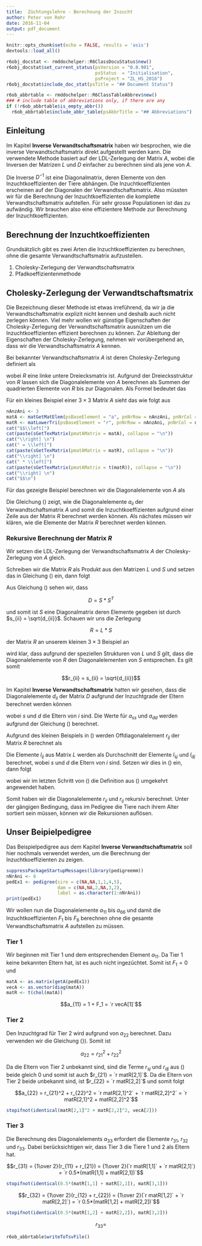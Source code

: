 ```yaml
---
title:  Züchtungslehre - Berechnung der Inzucht
author: Peter von Rohr
date: 2016-11-04
output: pdf_document
---
```


```r
knitr::opts_chunk$set(echo = FALSE, results = 'asis')
devtools::load_all()
```

```r
r6obj_docstat <- rmddochelper::R6ClassDocuStatus$new()
r6obj_docstat$set_current_status(psVersion = "0.0.901",
                                 psStatus  = "Initialisation",
                                 psProject = "ZL_HS_2016")
r6obj_docstat$include_doc_stat(psTitle = "## Document Status")
```


```r
r6ob_abbrtable <- rmddochelper::R6ClassTableAbbrev$new()
### # include table of abbreviations only, if there are any
if (!r6ob_abbrtable$is_empty_abbr())
  r6ob_abbrtable$include_abbr_table(psAbbrTitle = "## Abbreviations")
```

## Einleitung
Im Kapitel __Inverse Verwandtschaftsmatrix__ haben wir besprochen, wie die inverse Verwandtschaftsmatrix direkt aufgestellt werden kann. Die verwendete Methode basiert auf der LDL-Zerlegung der Matrix $A$, wobei die Inversen der Matrizen $L$ und $D$ einfacher zu berechnen sind als jene von $A$. 

Die Inverse $D^{-1}$ ist eine Diagonalmatrix, deren Elemente von den Inzuchtkoeffizienten der Tiere abhängen. Die Inzuchtkoeffizienten erscheinen auf der Diagonalen der Verwandtschaftsmatrix. Also müssten wir für die Berechnung der Inzuchtkoeffizienten die komplette Verwandtschaftsmatrix aufstellen. Für sehr grosse Populationen ist das zu aufwändig. Wir brauchen also eine effizientere Methode zur Berechnung der Inzuchtkoeffizienten.


## Berechnung der Inzuchtkoeffizienten
Grundsätzlich gibt es zwei Arten die Inzuchtkoeffizienten zu berechnen, ohne die gesamte Verwandtschaftsmatrix aufzustellen.

1. Cholesky-Zerlegung der Verwandtschaftsmatrix
2. Pfadkoeffizientenmethode


## Cholesky-Zerlegung der Verwandtschaftsmatrix
Die Bezeichnung dieser Methode ist etwas irreführend, da wir ja die Verwandtschaftsmatrix explizit nicht kennen und deshalb auch nicht zerlegen können. Viel mehr wollen wir günstige Eigenschaften der Cholesky-Zerlegung der Verwandtschaftsmatrix ausnützen um die Inzuchtkoeffizienten effizient berechnen zu können. Zur Ableitung der Eigenschaften der Cholesky-Zerlegung, nehmen wir vorübergehend an, dass wir die Verwandtschaftsmatrix $A$ kennen. 

Bei bekannter Verwandtschaftsmatrix $A$ ist deren Cholesky-Zerlegung definiert als 

\begin{equation}
A = R * R^T
\label{eq:CholMatA}
\end{equation}

wobei $R$ eine linke untere Dreiecksmatrix ist. Aufgrund der Dreiecksstruktur von $R$ lassen sich die Diagonalelemente von $A$ berechnen als Summen der quadrierten Elemente von $R$ bis zur Diagonalen. Als Formel bedeutet das 

\begin{equation}
a_{ii} = \sum_{j=1}^i r_{ij}^2
\label{eq:DiagElemMatA}
\end{equation}

Für ein kleines Beispiel einer $3\times 3$ Matrix $A$ sieht das wie folgt aus

```r
nAnzAni <- 3
matA <- matGetMatElem(psBaseElement = "a", pnNrRow = nAnzAni, pnNrCol = nAnzAni)
matR <- matLowerTri(psBaseElement = "r", pnNrRow = nAnzAni, pnNrCol = nAnzAni)
cat("$$\\left[")
cat(paste(sGetTexMatrix(pmatAMatrix = matA), collapse = "\n"))
cat("\\right] \n")
cat(" = \\left[")
cat(paste(sGetTexMatrix(pmatAMatrix = matR), collapse = "\n"))
cat("\\right] \n")
cat(" * \\left[")
cat(paste(sGetTexMatrix(pmatAMatrix = t(matR)), collapse = "\n"))
cat("\\right] \n")
cat("$$\n")
```

Für das gezeigte Beispiel berechnen wir die Diagonalelemente von $A$ als

\begin{eqnarray}
  a_{11} &=& r_{11}^2 \nonumber\\
  a_{22} &=& r_{21}^2 + r_{22}^2\nonumber\\
  a_{33} &=& r_{31}^2 + r_{32}^2 + r_{33}^2\nonumber
\label{MatADiag}
\end{eqnarray}

Die Gleichung (\ref{eq:DiagElemMatA}) zeigt, wie die Diagonalelemente $a_{ii}$ der Verwandtschaftsmatrix $A$ und somit die Inzuchtkoeffizienten aufgrund einer Zeile aus der Matrix $R$ berechnet werden können. Als nächstes müssen wir klären, wie die Elemente der Matrix $R$ berechnet werden können.


### Rekursive Berechnung der Matrix $R$
Wir setzen die LDL-Zerlegung der Verwandtschaftsmatrix $A$ der Cholesky-Zerlegung von $A$ gleich.

\begin{equation}
A = R * R^T = L * D * L^T
\label{eq:CholEqLdl}
\end{equation}

Schreiben wir die Matrix $R$ als Produkt aus den Matrizen $L$ und $S$ und setzen das in Gleichung (\ref{eq:CholEqLdl}) ein, dann folgt 

\begin{equation}
A = R * R^T = L * S * (L * S)^T = L * S * S^T * L^T= L * D * L^T
\label{eq:CholRLSEqLdl}
\end{equation}

Aus Gleichung (\ref{eq:CholRLSEqLdl}) sehen wir, dass 

$$D = S * S^T$$

und somit ist $S$ eine Diagonalmatrix deren Elemente gegeben ist durch $s_{ii} = \sqrt{d_{ii}}$. Schauen wir uns die Zerlegung 

$$R = L * S$$

der Matrix $R$ an unserem kleinen $3\times 3$ Beispiel an

\begin{equation}
```r
matL <- matLowerTri(psBaseElement = "l", pnNrRow = nAnzAni, pnNrCol = nAnzAni, pvecDiag = 1)
matS <- matDiag(psBaseElement = "s", pnNrRow = nAnzAni, pnNrCol = nAnzAni)
cat("\\left[")
cat(paste(sGetTexMatrix(pmatAMatrix = matR), collapse = "\n"))
cat("\\right]  = \n")
cat("\\left[")
cat(paste(sGetTexMatrix(pmatAMatrix = matL), collapse = "\n"))
cat("\\right]  * \n")
cat("\\left[")
cat(paste(sGetTexMatrix(pmatAMatrix = matS), collapse = "\n"))
cat("\\right]\n")
```
\label{eq:SmallExRLS}
\end{equation}

wird klar, dass aufgrund der speziellen Strukturen von $L$ und $S$ gilt, dass die Diagonalelemente von $R$ den Diagonalelementen von $S$ entsprechen. Es gilt somit 

$$r_{ii} = s_{ii} = \sqrt{d_{ii}}$$

Im Kapitel __Inverse Verwandtschaftsmatrix__ hatten wir gesehen, dass die Diagonalelemente $d_{ii}$ der Matrix $D$ aufgrund der Inzuchtgrade der Eltern berechnet werden können

\begin{equation}
d_{ii} = {1\over 2}\ - {1\over 4}\ (F_s + F_d) = 1 - 0.25(a_{ss} + a_{dd})
\label{eq:ComputeDii}
\end{equation}

wobei $s$ und $d$ die Eltern von $i$ sind. Die Werte für $a_{ss}$ und $a_{dd}$ werden aufgrund der Gleichung (\ref{eq:DiagElemMatA}) berechnet. 

Aufgrund des kleinen Beispiels in (\ref{eq:SmallExRLS}) werden Offdiagonalelement $r_{ij}$ der Matrix $R$ berechnet als 

\begin{equation}
r_{ij} = l_{ij} * s_{jj}
\label{eq:ComputeRij}
\end{equation}

Die Elemente $l_{ij}$ aus Matrix $L$ werden als Durchschnitt der Elemente $l_{sj}$ und $l_{dj}$ berechnet, wobei $s$ und $d$ die Eltern von $i$ sind. Setzen wir dies in (\ref{eq:ComputeRij}) ein, dann folgt

\begin{eqnarray}
r_{ij} &=& l_{ij} * s_{jj} \nonumber\\
       &=& {1\over 2}(l_{sj} + l_{dj}) * s_{jj} \nonumber\\
       &=& {1\over 2}(r_{sj} + r_{dj})
\label{eq:ComputeRijRec}
\end{eqnarray}

wobei wir im letzten Schritt von (\ref{eq:ComputeRijRec}) die Definition aus (\ref{eq:ComputeRij}) umgekehrt angewendet haben. 

Somit haben wir die Diagonalelemente $r_{ii}$ und $r_{ij}$ rekursiv berechnet. Unter der gängigen Bedingung, dass im Pedigree die Tiere nach ihrem Alter sortiert sein müssen, können wir die Rekursionen auflösen.


## Unser Beipielpedigree
Das Beispielpedigree aus dem Kapitel __Inverse Verwandtschaftsmatrix__ soll hier nochmals verwendet werden, um die Berechnung der Inzuchtkoeffizienten zu zeigen.


```r
suppressPackageStartupMessages(library(pedigreemm))
nNrAni <- 6
pedEx1 <- pedigree(sire = c(NA,NA,1,1,4,5),
                   dam = c(NA,NA,2,NA,3,2),
                   label = as.character(1:nNrAni))
print(pedEx1)
```

Wir wollen nun die Diagonalelemente $a_{11}$ bis $a_{66}$ und damit die Inzuchtkoeffizienten $F_1$ bis $F_6$ berechnen ohne die gesamte Verwandtschaftsmatrix $A$ aufstellen zu müssen. 

### Tier 1
Wir beginnen mit Tier $1$ und dem entsprechenden Element $a_{11}$. Da Tier $1$ keine bekannten Eltern hat, ist es auch nicht ingezüchtet. Somit ist $F_1 = 0$ und 

```r
matA <- as.matrix(getA(pedEx1))
vecA <- as.vector(diag(matA))
matR <- t(chol(matA))
```

$$a_{11} = 1 + F_1 = `r vecA[1]`$$

### Tier 2
Den Inzuchtgrad für Tier $2$ wird aufgrund von $a_{22}$ berechnet. Dazu verwenden wir die Gleichung (\ref{eq:DiagElemMatA}}). Somit ist 

$$a_{22} = r_{21}^2 + r_{22}^2$$

Da die Eltern von Tier $2$ unbekannt sind, sind die Terme $r_{sj}$ und $r_{dj}$ aus (\ref{eq:ComputeRijRec}) beide gleich $0$ und somit ist auch $r_{21} = `r matR[2,1]`$. Da die Eltern von Tier $2$ beide unbekannt sind, ist $r_{22} = `r matR[2,2]`$ und somit folgt

$$a_{22} = r_{21}^2 + r_{22}^2 = `r matR[2,1]^2` + `r matR[2,2]^2` = `r matR[2,1]^2 + matR[2,2]^2`$$

```r
stopifnot(identical(matR[2,1]^2 + matR[2,2]^2, vecA[2]))
```

### Tier 3
Die Berechnung des Diagonalelements $a_{33}$ erfordert die Elemente $r_{31}$, $r_{32}$ und $r_{33}$. Dabei berücksichtigen wir, dass Tier $3$ die Tiere $1$ und $2$ als Eltern hat.

$$r_{31} = {1\over 2}(r_{11} + r_{21}) = {1\over 2}(`r matR[1,1]` + `r matR[2,1]`) = `r 0.5*(matR[1,1] + matR[2,1])`$$
```r
stopifnot(identical(0.5*(matR[1,1] + matR[2,1]), matR[3,1]))
```


$$r_{32} = {1\over 2}(r_{12} + r_{22}) = {1\over 2}(`r matR[1,2]` + `r matR[2,2]`) = `r 0.5*(matR[1,2] + matR[2,2])`$$
```r
stopifnot(identical(0.5*(matR[1,2] + matR[2,2]), matR[3,2]))
```


$$r_{33} = $$











```r
r6ob_abbrtable$writeToTsvFile()
```
<!-- END of document                 -- 
  -- Below this must not be anything --> 
